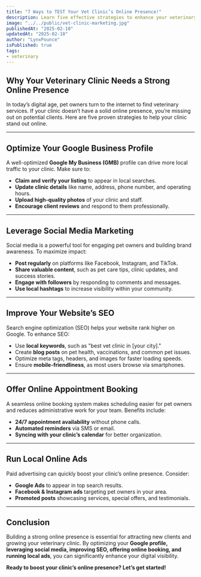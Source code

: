 ```yaml
---
title: "7 Ways to TEST Your Vet Clinic’s Online Presence!"
description: Learn five effective strategies to enhance your veterinary clinic’s online visibility and attract more pet owners.
image: "../../public/vet-clinic-marketing.jpg"
publishedAt: "2025-02-10"
updatedAt: "2025-02-10"
author: "LynxPounce"
isPublished: true
tags: 
- veterinary
---
```


## Why Your Veterinary Clinic Needs a Strong Online Presence

In today’s digital age, pet owners turn to the internet to find veterinary services. If your clinic doesn’t have a solid online presence, you’re missing out on potential clients. Here are five proven strategies to help your clinic stand out online.

---

##  **Optimize Your Google Business Profile**

A well-optimized **Google My Business (GMB)** profile can drive more local traffic to your clinic. Make sure to:
- **Claim and verify your listing** to appear in local searches.
- **Update clinic details** like name, address, phone number, and operating hours.
- **Upload high-quality photos** of your clinic and staff.
- **Encourage client reviews** and respond to them professionally.

---

##  **Leverage Social Media Marketing**

Social media is a powerful tool for engaging pet owners and building brand awareness. To maximize impact:
- **Post regularly** on platforms like Facebook, Instagram, and TikTok.
- **Share valuable content**, such as pet care tips, clinic updates, and success stories.
- **Engage with followers** by responding to comments and messages.
- **Use local hashtags** to increase visibility within your community.

---

##  **Improve Your Website’s SEO**

Search engine optimization (SEO) helps your website rank higher on Google. To enhance SEO:
- Use **local keywords**, such as "best vet clinic in [your city]."
- Create **blog posts** on pet health, vaccinations, and common pet issues.
- Optimize meta tags, headers, and images for faster loading speeds.
- Ensure **mobile-friendliness**, as most users browse via smartphones.

---

##  **Offer Online Appointment Booking**

A seamless online booking system makes scheduling easier for pet owners and reduces administrative work for your team. Benefits include:
- **24/7 appointment availability** without phone calls.
- **Automated reminders** via SMS or email.
- **Syncing with your clinic’s calendar** for better organization.

---

##  **Run Local Online Ads**

Paid advertising can quickly boost your clinic’s online presence. Consider:
- **Google Ads** to appear in top search results.
- **Facebook & Instagram ads** targeting pet owners in your area.
- **Promoted posts** showcasing services, special offers, and testimonials.

---

## Conclusion

Building a strong online presence is essential for attracting new clients and growing your veterinary clinic. By optimizing your **Google profile, leveraging social media, improving SEO, offering online booking, and running local ads**, you can significantly enhance your digital visibility.

**Ready to boost your clinic’s online presence? Let’s get started!**
